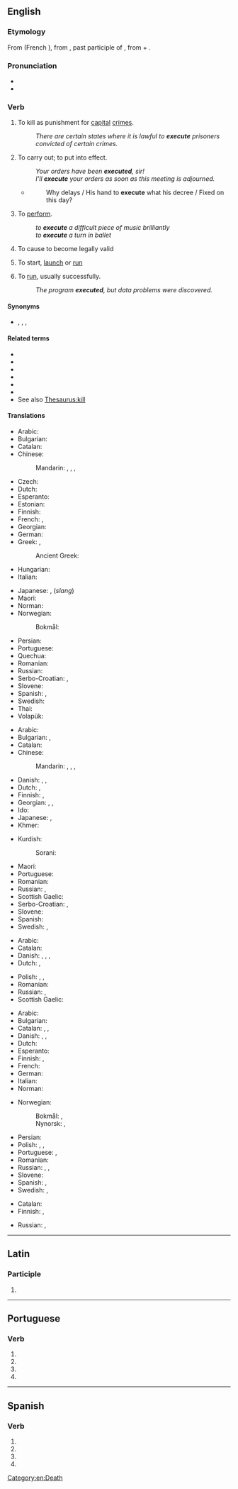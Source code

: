 {{also|exécuté|exécute}}
==English==

===Etymology===
From {{etyl|fro|en}} {{m|fro|executer}} (French {{m|fro|exécuter}}), from {{etyl|la|en}} {{m|la|exsecutus}}, past participle of {{m|la|exsequor}}, from {{m|la|ex-||out}} + {{m|la|sequor||to follow}}.

===Pronunciation===
* {{IPA|/ˈɛksɪˌkjuːt/|lang=en}}
* {{audio|en-us-execute.ogg|Audio (US)|lang=en}}

===Verb===
{{en-verb|execut}}

# {{lb|en|transitive}} To kill as punishment for [[capital]] [[crime]]s.
#: ''There are certain states where it is lawful to '''execute''' prisoners convicted of certain crimes.''
# {{lb|en|transitive}} To carry out; to put into effect.
#: ''Your orders have been '''executed''', sir!''
#: ''I'll '''execute''' your orders as soon as this meeting is adjourned.''
#* {{rfdate|and other bibliographic particulars, eg, title of work, page, url, full name of author}} {{w|John Milton}}
#*: Why delays / His hand to '''execute''' what his decree / Fixed on this day?
# {{lb|en|transitive}} To [[perform]].
#: ''to '''execute''' a difficult piece of music brilliantly''
#: ''to '''execute''' a turn in ballet''
# {{lb|en|transitive}} To cause to become legally valid
#: {{ux|en|to '''execute''' a contract}}
# {{lb|en|transitive|computing}} To start, [[launch]] or [[run]]
#: {{ux|en|to '''execute''' a program}}
# {{lb|en|intransitive|computing}} To [[run]], usually successfully.
#: ''The program '''executed''', but data problems were discovered.''

====Synonyms====
* {{sense|computing}} {{l|en|start}}, {{l|en|launch}}, {{l|en|run}}, {{l|en|open}}

====Related terms====
* {{l|en|executable}}
* {{l|en|execution}}
* {{l|en|executioner}}
* {{l|en|executive}}
* {{l|en|executor}}
* {{l|en|executed}}
* See also [[Thesaurus:kill]]

====Translations====
{{trans-top|to kill as punishment}}
* Arabic: {{t|ar|أَعْدَمَ}}
* Bulgarian: {{t|bg|екзекутирам|sc=Cyrl}}
* Catalan: {{t+|ca|executar}}
* Chinese:
*: Mandarin: {{t+|cmn|處決|sc=Hani}}, {{t+|cmn|处决|tr=chǔjué|sc=Hani}}, {{t+|cmn|處死|sc=Hani}}, {{t+|cmn|处死|tr=chǔsǐ|sc=Hani}}
* Czech: {{t+|cs|popravit}}
* Dutch: {{t+|nl|executeren}}
* Esperanto: {{t|eo|ekzekuti}}
* Estonian: {{t|et|hukama}}
* Finnish: {{t+|fi|teloittaa}}
* French: {{t+|fr|exécuter}}, {{t+|fr|mettre à mort}}
* Georgian: {{t|ka|სიკვდილით დასჯა|sc=Geor}}
* German: {{t+|de|hinrichten}}
* Greek: {{t+|el|εκτελώ}}, {{t+|el|θανατώνω}}
*: Ancient Greek: {{t|grc|θανατόω}}
* Hungarian: {{t+|hu|kivégez}}
* Italian: {{t+|it|giustiziare}}
{{trans-mid}}
* Japanese: {{t+|ja|処刑|alt=処刑する|tr=shokei suru}}, {{t+|ja|消す|tr=kesu}} (''slang'')
* Maori: {{t|mi|whakamate}}
* Norman: {{t|nrf|exétchuter}}
* Norwegian:
*: Bokmål: {{t+|nb|henrette}}
* Persian: {{t|fa|اعدام کردن|tr=e'dâm kardan|sc=fa-Arab}}
* Portuguese: {{t+|pt|executar}}
* Quechua: {{t|qu|hayratachiy}}
* Romanian: {{t+|ro|executa}}
* Russian: {{t+|ru|казни́ть|impf|pf}}
* Serbo-Croatian: {{t+|sh|smàknuti}}, {{t+|sh|pogùbiti}}
* Slovene: {{t|sl|usmrtiti}}
* Spanish: {{t+|es|ejecutar}}, {{t+|es|ajusticiar}}
* Swedish: {{t+|sv|avrätta}}
* Thai: {{t+|th|ประหาร}}
* Volapük: {{t+|vo|cödetadeidön}}
{{trans-bottom}}

{{trans-top|To start a defined process and run it to completion}}
* Arabic: {{t|ar|ينفذ}}
* Bulgarian: {{t+|bg|изпълнявам|sc=Cyrl}}, {{t+|bg|извършвам|sc=Cyrl}}
* Catalan: {{t+|ca|executar}}
* Chinese:
*: Mandarin: {{t+|cmn|執行|sc=Hani}}, {{t+|cmn|执行|tr=zhíxíng|sc=Hani}}, {{t+|cmn|運行|sc=Hani}}, {{t+|cmn|运行|tr=yùnxíng|sc=Hani}}
* Danish: {{t|da|afvikle}}, {{t|da|udføre}}, {{t|da|eksekvere}}
* Dutch: {{t+|nl|bewerkstelligen}}, {{t+|nl|uitvoeren}}
* Finnish: {{t+|fi|toteuttaa}}, {{t|fi|[[panna]] [[täytäntöön]]}}
* Georgian: {{t|ka|შესრულება|sc=Geor}}, {{t|ka|ასრულება|sc=Geor}}, {{t|ka|სისრულეში მოყვანა|sc=Geor}}
* Ido: {{t+|io|exekutar}}
* Japanese: {{t+|ja|実行|tr=jikkō suru|alt=実行する|sc=Jpan}}, {{t+|ja|行う|tr=okonau}}
* Khmer: {{t+|km|ប្រតិបត្តិ|tr=prɑte’bat|sc=Khmr}}
{{trans-mid}}
* Kurdish:
*: Sorani: {{t|ku|بردن به‌ڕێوه‌|sc=ku-Arab}}
* Maori: {{t|mi|whakahaere}}
* Portuguese: {{t+|pt|executar}}
* Romanian: {{t+|ro|executa}}
* Russian: {{t+|ru|исполня́ть|impf}}, {{t+|ru|испо́лнить|pf}}
* Scottish Gaelic: {{t|gd|cuir an gnìomh}}
* Serbo-Croatian: {{t+|sh|izvŕšiti}}, {{t+|sh|pròvesti}}
* Slovene: {{t|sl|izvršiti}}
* Spanish: {{t+|es|ejecutar}}
* Swedish: {{t+|sv|verkställa}}, {{t+|sv|expediera}}
{{trans-bottom}}

{{trans-top|To start a defined process, without regard to whether it runs to completion or not}}
* Arabic: {{t|ar|ينفذ}}
* Catalan: {{t+|ca|executar}}
* Danish: {{t|da|udføre}}, {{t|da|eksekvere}}, {{t|da|starte}}, {{t|da|påbegynde}}
* Dutch: {{t+|nl|bewerkstelligen}}, {{t+|nl|uitvoeren}}
{{trans-mid}}
* Polish: {{t+|pl|uruchomić}}, {{t+|pl|rozpocząć}}, {{t+|pl|zacząć}}
* Romanian: {{t+|ro|executa}}
* Russian: {{t+|ru|выполнять|impf|sc=Cyrl}}, {{t+|ru|исполнять|impf|sc=Cyrl}}
* Scottish Gaelic: {{t|gd|cuir an gnìomh}}
{{trans-bottom}}

{{trans-top|To start, launch or run software}}
* Arabic: {{t|ar|ينفذ}}
* Bulgarian: {{t+|bg|изпълнявам|sc=Cyrl}}
* Catalan: {{t+|ca|executar}}, {{t+|ca|arrancar}}, {{t+|ca|arrencar}}
* Danish: {{t|da|afvikle}}, {{t|da|udføre}}, {{t|da|eksekvere}}
* Dutch: {{t+|nl|uitvoeren}}
* Esperanto: {{t|eo|plenumi}}
* Finnish: {{t+|fi|ajaa}}, {{t+|fi|käynnistää}}
* French: {{t+|fr|exécuter}}
* German: {{t+|de|ausführen}}
* Italian: {{t+|it|lanciare}}
* Norman: {{t|nrf|exétchuter}}
{{trans-mid}}
* Norwegian:
*: Bokmål: {{t+|nb|kjøre}}, {{t|nb|eksekvere}}
*: Nynorsk: {{t|nn|køyre}}, {{t|nn|eksekvere}}
* Persian: {{t+|fa|اجرا|tr=ejrâ|sc=fa-Arab}}
* Polish: {{t+|pl|uruchomić}}, {{t|pl|wystartować}}, {{t+|pl|wykonać}}
* Portuguese: {{t+|pt|executar}}, {{t+|pt|rodar}}
* Romanian: {{t+|ro|executa}}
* Russian: {{t+|ru|прогонять|impf|sc=Cyrl}}, {{t+|ru|выполнять|impf|sc=Cyrl}}, {{t+|ru|запускать|impf|sc=Cyrl}}
* Slovene: {{t|sl|zagnati}}
* Spanish: {{t+|es|ejecutar}}, {{t+|es|arrancar}}
* Swedish: {{t+|sv|exekvera}}, {{t+|sv|köra}}
{{trans-bottom}}

{{trans-top|To sign or otherwise cause a document (especially a contract) to become legally valid}}
* Catalan: {{t+|ca|executar}}
* Finnish: {{t|fi|toimeenpanna}}, {{t|fi|saattaa voimaan}}
{{trans-mid}}
* Russian: {{t+|ru|подписывать|impf|sc=Cyrl}}, {{t+|ru|подписать|pf|sc=Cyrl}}
{{trans-bottom}}

[[Category:en:Death]]

----

==Latin==

===Participle===
{{la-part-form|execūte}}

# {{inflection of|execūtus||voc|m|s|lang=la}}

----

==Portuguese==

===Verb===
{{head|pt|verb form}}

# {{pt-verb form of|executar|ar|subjunctive|present|singular|first}}
# {{pt-verb form of|executar|ar|subjunctive|present|singular|third}}
# {{pt-verb form of|executar|ar|imperative|affirmative|singular|third|}}
# {{pt-verb form of|executar|ar|imperative|negative|singular|third|}}

----

==Spanish==

===Verb===
{{head|es|verb form}}

# {{es-verb form of|executar|ending=-ar|mood=subjunctive|tense=present|number=s|person=1}}
# {{es-verb form of|executar|ending=-ar|mood=subjunctive|tense=present|number=s|person=2|formal=y}}
# {{es-verb form of|executar|ending=-ar|mood=subjunctive|tense=present|number=s|person=3}}
# {{es-verb form of|executar|ending=-ar|mood=imperative|number=s|person=2|formal=y|sense=affirmative}}
